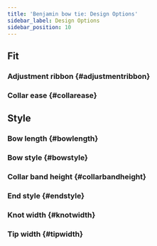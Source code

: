 ```yaml
---
title: 'Benjamin bow tie: Design Options'
sidebar_label: Design Options
sidebar_position: 10
---
```



## Fit

### Adjustment ribbon {#adjustmentribbon}

<Adjustmentribbon />

### Collar ease {#collarease}

<Collarease />

## Style

### Bow length {#bowlength}

<Bowlength />

### Bow style {#bowstyle}

<Bowstyle />

### Collar band height {#collarbandheight}

<Collarbandheight />

### End style {#endstyle}

<Endstyle />

### Knot width {#knotwidth}

<Knotwidth />

### Tip width {#tipwidth}

<Tipwidth />

